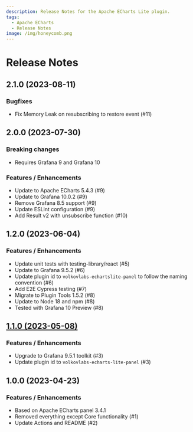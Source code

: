 ```yaml
---
description: Release Notes for the Apache ECharts Lite plugin.
tags:
  - Apache ECharts
  - Release Notes
image: /img/honeycomb.png
---
```


# Release Notes

## 2.1.0 (2023-08-11)

### Bugfixes

- Fix Memory Leak on resubscribing to restore event (#11)

## 2.0.0 (2023-07-30)

### Breaking changes

- Requires Grafana 9 and Grafana 10

### Features / Enhancements

- Update to Apache ECharts 5.4.3 (#9)
- Update to Grafana 10.0.2 (#9)
- Remove Grafana 8.5 support (#9)
- Update ESLint configuration (#9)
- Add Result v2 with unsubscribe function (#10)

## 1.2.0 (2023-06-04)

### Features / Enhancements

- Update unit tests with testing-library/react (#5)
- Update to Grafana 9.5.2 (#6)
- Update plugin id to `volkovlabs-echartslite-panel` to follow the naming convention (#6)
- Add E2E Cypress testing (#7)
- Migrate to Plugin Tools 1.5.2 (#8)
- Update to Node 18 and npm (#8)
- Tested with Grafana 10 Preview (#8)

## [1.1.0 (2023-05-08)](/blog/echarts-lite-1.1.0-20230508/)

### Features / Enhancements

- Upgrade to Grafana 9.5.1 toolkit (#3)
- Update plugin id to `volkovlabs-echarts-lite-panel` (#3)

## 1.0.0 (2023-04-23)

### Features / Enhancements

- Based on Apache ECharts panel 3.4.1
- Removed everything except Core functionality (#1)
- Update Actions and README (#2)
